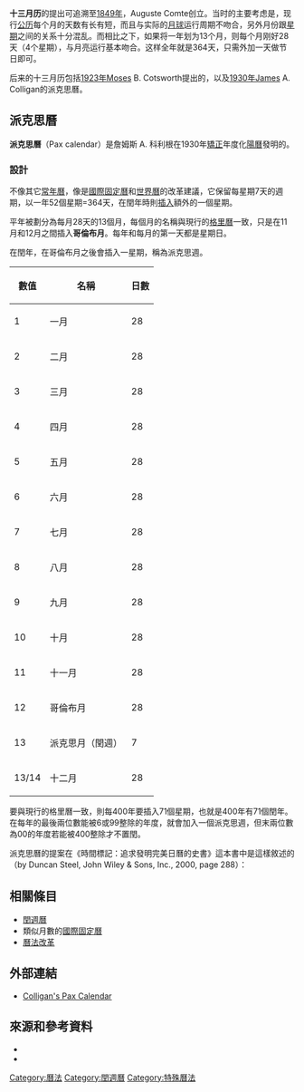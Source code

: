'''十三月历'''的提出可追溯至[[1849年|1849年]]，Auguste Comte创立。当时的主要考虑是，现行[[公历|公历]]每个月的天数有长有短，而且与实际的[[月球|月球]]运行周期不吻合，另外月份跟[[星期|星期]]之间的关系十分混乱。而相比之下，如果将一年划为13个月，则每个月刚好28天（4个星期），与月亮运行基本吻合。这样全年就是364天，只需外加一天做节日即可。

后来的十三月历包括[[1923年|1923年]]Moses B. Cotsworth提出的，以及[[1930年|1930年]]James A. Colligan的派克思曆。

== 派克思曆 ==
'''派克思曆'''（Pax calendar）是詹姆斯 A. 科利根在1930年[[曆法改革|矯正]]年度化[[格里曆|陽曆]]發明的。

=== 設計 ===
不像其它[[常年曆|常年曆]]，像是[[國際固定曆|國際固定曆]]和[[世界曆|世界曆]]的改革建議，它保留每星期7天的週期，以一年52個星期=364天，在閏年時則[[置閏|插入]]額外的一個星期。

平年被劃分為每月28天的13個月，每個月的名稱與現行的[[格里曆|格里曆]]一致，只是在11月和12月之間插入'''哥倫布月'''。每年和每月的第一天都是星期日。

在閏年，在哥倫布月之後會插入一星期，稱為派克思週。

{| class="wikitable" align=right
! 數值|| 名稱 || 日數
|-
|  1 || 一月  || 28
|-
| 2 || 二月 || 28
|-
| 3 || 三月 || 28
|-
| 4 || 四月 || 28
|-
| 5 || 五月 || 28
|-
| 6 || 六月 || 28
|-
| 7 || 七月 || 28
|-
| 8 || 八月 || 28
|-
| 9 || 九月 || 28
|-
| 10 || 十月 || 28
|-
| 11 || 十一月 || 28
|-
| 12 || 哥倫布月 || 28
|-
| 13 || 派克思月（閏週） || 7
|-
| 13/14 || 十二月 || 28
|}

要與現行的格里曆一致，則每400年要插入71個星期，也就是400年有71個閏年。在每年的最後兩位數能被6或99整除的年度，就會加入一個派克思週，但末兩位數為00的年度若能被400整除才不置閏。

派克思曆的提案在《時間標記：追求發明完美日曆的史書》這本書中是這樣敘述的（by Duncan Steel, John Wiley & Sons, Inc., 2000, page 288）：

== 相關條目 ==
* [[閏週曆|閏週曆]]
* 類似月數的[[國際固定曆|國際固定曆]]
* [[曆法改革|曆法改革]]

== 外部連結 ==
*[http://myweb.ecu.edu/mccartyr/colligan.html Colligan's Pax Calendar]{{Wayback|url=http://myweb.ecu.edu/mccartyr/colligan.html |date=20150523162312 }}

== 來源和參考資料 ==
*{{cite book|year=2000|publisher=John Wiley & Sons, Inc.|isbn=0-471-29827-1|title=Marking Time: The Epic Quest to Invent the Perfect Calendar|url=https://archive.org/details/markingtimeepicq00stee_0|author=Duncan Steel|page=[https://archive.org/details/markingtimeepicq00stee_0/page/422 422]}}
*{{cite book|year=1998|publisher=CMP Books|isbn=0-87930-496-0|title=Standard C Date/Time Library: programming the world's calendars and clocks|url=https://archive.org/details/standardcdatetim0000lath|author=Lance Latham|page=[https://archive.org/details/standardcdatetim0000lath/page/471 471]}}

{{曆法}}

[[Category:曆法|Category:曆法]]
[[Category:閏週曆|Category:閏週曆]]
[[Category:特殊曆法|Category:特殊曆法]]
